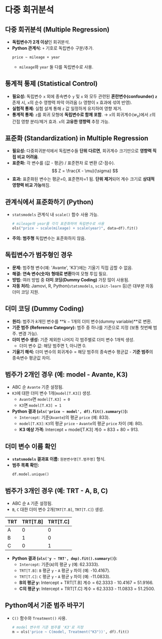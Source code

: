 # 다중 회귀분석


## 다중 회귀분석 (Multiple Regression)

*   **독립변수가 2개 이상**인 회귀분석.
*   **Python 관계식:** `+` 기호로 독립변수 구분/추가.
    ```
    price ~ mileage + year
    ```
    *   `mileage`와 `year` 둘 다를 독립변수로 사용.

## 통계적 통제 (Statistical Control)

*   **필요성:** 독립변수 `x` 외에 종속변수 `y` 및 `x` 와 모두 관련된 **혼란변수(confounder) `z`** 존재 시, `x`의 순수 영향력 파악 어려움 (`z` 영향이 `x` 효과에 섞여 반영).
*   **실험적 통제:** 실험 설계 통해 `z` 값 일정하게 유지하여 영향 제거.
*   **통계적 통제:** `z`를 회귀 모형에 **독립변수로 함께 포함**. → `x`의 회귀계수($w_x$)에서 `z`의 간접 영향 분리/제거 효과. `x`의 **고유한 영향력** 추정 가능.

## 표준화 (Standardization) in Multiple Regression

*   **필요성:** 다중회귀분석에서 독립변수들 **단위 다르면**, 회귀계수 크기만으로 **영향력 직접 비교 어려움**.
*   **표준화:** 각 변수를 (값 - 평균) / 표준편차 로 변환 (Z-점수).
$$ 
Z = \frac{X - \mu}{\sigma} 
$$
*   **효과:** 표준화된 변수는 평균=0, 표준편차=1 됨. **단위 제거**되어 계수 크기로 **상대적 영향력 비교 가능**해짐.

## 관계식에서 표준화하기 (Python)

*   `statsmodels` 관계식 내 `scale()` 함수 사용 가능.
    ```python
    # mileage와 year를 각각 표준화하여 독립변수로 사용
    ols("price ~ scale(mileage) + scale(year)", data=df).fit()
    ```
*   **주의:** **범주형** 독립변수는 표준화하지 않음.

## 독립변수가 범주형인 경우

*   **문제:** 범주형 변수(예: 'Avante', 'K3')에는 기울기 직접 곱할 수 없음.
*   **해결:** **연속 변수(숫자) 형태로 변환**하여 모형 투입 필요.
*   **방법:** 여러 방법 중 **더미 코딩(Dummy Coding)** 가장 많이 사용됨.
*   **자동 처리:** Jamovi, R, Python(`statsmodels`, `scikit-learn` 등)은 대부분 자동 더미 코딩 지원.

## 더미 코딩 (Dummy Coding)

*   **원리:** 범주가 $k$개인 변수를 **$k-1$개의 더미 변수(dummy variable)**로 변환.
*   **기준 범주 (Reference Category):** 범주 중 하나를 기준으로 지정 (보통 첫번째 범주. 변경 가능).
*   **더미 변수 생성:** 기준 제외한 나머지 각 범주별로 더미 변수 1개씩 생성.
    *   더미 변수 값: 해당 범주면 1, 아니면 0.
*   **기울기 해석:** 더미 변수의 회귀계수 = 해당 범주의 종속변수 평균값 - **기준 범주**의 종속변수 평균값 차이.

## 범주가 2개인 경우 (예: model - Avante, K3)

*   ABC 순 `Avante` 기준 설정됨.
*   `K3`에 대한 더미 변수 1개(`model[T.K3]`) 생성.
    *   `Avante`면 `model[T.K3] = 0`
    *   `K3`면 `model[T.K3] = 1`
*   **Python 결과 (`ols('price ~ model', df).fit().summary()`):**
    *   `Intercept`: 기준(`Avante`)의 평균 `price` (예: 833).
    *   `model[T.K3]`: `K3`의 평균 `price` - `Avante`의 평균 `price` 차이 (예: 80).
    *   **K3 예상 가격:** Intercept + model[T.K3] 계수 = 833 + 80 = 913.

## 더미 변수 이름 확인

*   **`statsmodels` 결과표 이름:** `원본변수명[T.범주명]` 형식.
*   **범주 목록 확인:**
    ```python
    df.model.unique()
    ```

## 범주가 3개인 경우 (예: TRT - A, B, C)

*   ABC 순 `A` 기준 설정됨.
*   `B`, `C` 대한 더미 변수 2개(`TRT[T.B]`, `TRT[T.C]`) 생성.

| TRT | TRT[T.B] | TRT[T.C] |
| :-- | :------- | :------- |
| A   | 0        | 0        |
| B   | 1        | 0        |
| C   | 0        | 1        |

*   **Python 결과 (`ols('y ~ TRT', dep).fit().summary()`):**
    *   `Intercept`: 기준(`A`)의 평균 `y` (예: 62.3333).
    *   `TRT[T.B]`: `B` 평균 `y` - `A` 평균 `y` 차이 (예: -10.4167).
    *   `TRT[T.C]`: `C` 평균 `y` - `A` 평균 `y` 차이 (예: -11.0833).
    *   **B의 평균 y:** Intercept + TRT[T.B] 계수 = 62.3333 - 10.4167 = 51.9166.
    *   **C의 평균 y:** Intercept + TRT[T.C] 계수 = 62.3333 - 11.0833 = 51.2500.

## Python에서 기준 범주 바꾸기

*   `C()` 함수와 `Treatment()` 사용.
    ```python
    # model 변수의 기준 범주를 'K3'로 지정
    m = ols('price ~ C(model, Treatment("K3"))', df).fit()
    ```
